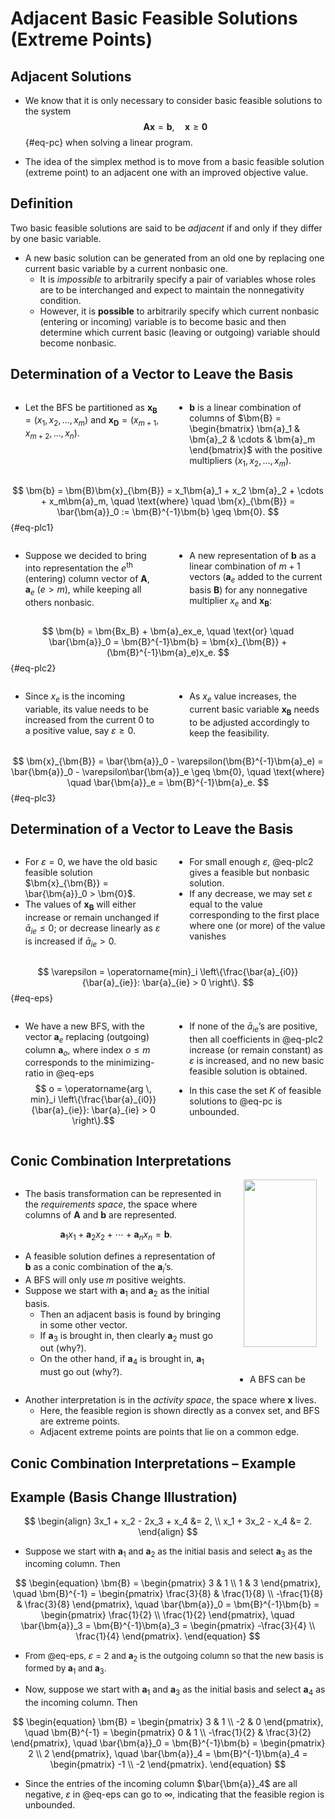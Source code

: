 # Adjacent Basic Feasible Solutions (Extreme Points)

## Adjacent Solutions {.smaller}

* We know that it is only necessary to consider basic feasible solutions to the
system
$$ \bm{Ax} = \bm{b}, \quad \bm{x} \geq \bm{0} $$ {#eq-pc}
when solving a linear program.

* The idea of the simplex method is to move from a basic feasible solution
(extreme point) to an adjacent one with an improved objective value.

::: {.callout-tip icon=false}
## Definition
Two basic feasible solutions are said to be _adjacent_ if and only if they
differ by one basic variable.
:::

* A new basic solution can be generated from an old one by replacing one current
basic variable by a current nonbasic one.
  - It is _impossible_ to arbitrarily specify a pair of variables whose roles
    are to be interchanged and expect to maintain the nonnegativity condition.
  - However, it is __possible__ to arbitrarily specify which current nonbasic
    (entering or incoming) variable is to become basic and then determine which
    current basic (leaving or outgoing) variable should become nonbasic.


## Determination of a Vector to Leave the Basis {.smaller}

:::: {.columns}

::: {.column width="50%"}
* Let the BFS be partitioned as $\bm{x}_{\bm{B}} = (x_1, x_2, \ldots, x_m)$ and
$\bm{x}_{\bm{D}} = (x_{m+1}, x_{m+2}, \ldots, x_n)$.
:::

::: {.column width="50%"}
* $\bm{b}$ is a linear combination of columns of $\bm{B} =
\begin{bmatrix} \bm{a}_1 & \bm{a}_2 & \cdots & \bm{a}_m \end{bmatrix}$ with the
positive multipliers $(x_1, x_2, \ldots, x_m)$.
:::

::::

$$ \bm{b} = \bm{B}\bm{x}_{\bm{B}} = x_1\bm{a}_1 + x_2 \bm{a}_2 + \cdots +
x_m\bm{a}_m, \quad \text{where} \quad \bm{x}_{\bm{B}} = \bar{\bm{a}}_0 :=
\bm{B}^{-1}\bm{b} \geq \bm{0}. $$ {#eq-plc1}

:::: {.columns}

::: {.column width="50%"}
* Suppose we decided to bring into representation the $e^{\text{th}}$ (entering)
column vector of $\bm{A}$, $\bm{a}_e$ ($e > m$), while keeping all others
nonbasic.
:::

::: {.column width="50%"}
* A new representation of $\bm{b}$ as a linear combination of $m+1$ vectors
($\bm{a}_e$ added to the current basis $\bm{B}$) for any nonnegative multiplier
$x_e$ and $\bm{x}_{\bm{B}}$:
:::

::::

$$ \bm{b} = \bm{Bx_B} + \bm{a}_ex_e, \quad \text{or} \quad \bar{\bm{a}}_0 =
\bm{B}^{-1}\bm{b} = \bm{x}_{\bm{B}} + (\bm{B}^{-1}\bm{a}_e)x_e. $$ {#eq-plc2}

:::: {.columns}

::: {.column width="50%"}
* Since $x_e$ is the incoming variable, its value needs to be increased from the
current $0$ to a positive value, say $\varepsilon \geq 0$.
:::

::: {.column width="50%"}
* As $x_e$ value increases, the current basic variable $\bm{x}_{\bm{B}}$ needs
to be adjusted accordingly to keep the feasibility.
:::

::::

$$
\bm{x}_{\bm{B}} = \bar{\bm{a}}_0 - \varepsilon(\bm{B}^{-1}\bm{a}_e) =
\bar{\bm{a}}_0 - \varepsilon\bar{\bm{a}}_e \geq \bm{0}, \quad \text{where} \quad
\bar{\bm{a}}_e = \bm{B}^{-1}\bm{a}_e.
$$ {#eq-plc3}


## Determination of a Vector to Leave the Basis {.smaller}

:::: {.columns}

::: {.column width="50%"}
* For $\varepsilon = 0$, we have the old basic feasible solution
$\bm{x}_{\bm{B}} = \bar{\bm{a}}_0 > \bm{0}$.
* The values of $\bm{x}_{\bm{B}}$ will either increase or remain unchanged if
$\bar{a}_{ie} \leq 0$; or decrease linearly as $\varepsilon$ is increased if
$\bar{a}_{ie} > 0$.
:::

::: {.column width="50%"}
* For small enough $\varepsilon$, @eq-plc2 gives a feasible but nonbasic
solution.
* If any decrease, we may set $\varepsilon$ equal to the value corresponding to
the first place where one (or more) of the value vanishes
:::

::::

$$ \varepsilon = \operatorname{min}_i \left\{\frac{\bar{a}_{i0}}{\bar{a}_{ie}}:
\bar{a}_{ie} > 0 \right\}. $$ {#eq-eps}

:::: {.columns}

::: {.column width="50%"}
* We have a new BFS, with the vector $\bm{a}_e$ replacing (outgoing) column
$\bm{a}_o$, where index $o \leq m$ corresponds to the minimizing-ratio in
@eq-eps
$$ o = \operatorname{arg \, min}_i \left\{\frac{\bar{a}_{i0}}{\bar{a}_{ie}}:
\bar{a}_{ie} > 0 \right\}.$$

:::

::: {.column width="50%"}
* If none of the $\bar{a}_{ie}$'s are positive, then all coefficients in
@eq-plc2 increase (or remain constant) as $\varepsilon$ is increased, and no new
basic feasible solution is obtained.

* In this case the set $K$ of feasible solutions to @eq-pc is unbounded.
:::

::::


## Conic Combination Interpretations {.smaller}

:::: {.columns}

::: {.column width="70%"}
* The basis transformation can be represented in the _requirements space_, the
space where columns of $\bm{A}$ and $\bm{b}$ are represented.

$$ \bm{a}_1x_1 + \bm{a}_2x_2 + \cdots + \bm{a}_nx_n = \bm{b}. $$

* A feasible solution defines a representation of $\bm{b}$ as a conic
combination of the $\bm{a}_i$'s.
* A BFS will only use $m$ positive weights.
* Suppose we start with $\bm{a}_1$ and $\bm{a}_2$ as the initial basis.
  - Then an adjacent basis is found by bringing in some other vector.
  - If $\bm{a}_3$ is brought in, then clearly $\bm{a}_2$ must go out (why?).
  - On the other hand, if $\bm{a}_4$ is brought in, $\bm{a}_1$ must go out
    (why?).
:::

::: {.column width="30%"}
<center>
<img src="contents/assets/fig3_2_left.png" width="90%" /img>
</center>

::: {.callout-note appearance="minimal"}
* A BFS can be constructed with positive weights on $\bm{a}_1$ and $\bm{a}_2$
because $\bm{b}$ lies between them.
* A BFS cannot be constructed with positive weights on $\bm{a}_1$ and
$\bm{a}_4$.
:::

:::

::::

* Another interpretation is in the _activity space_, the space where $\bm{x}$
lives.
  - Here, the feasible region is shown directly as a convex set, and BFS are
    extreme points.
  - Adjacent extreme points are points that lie on a common edge.


## <span style="font-size:99%">Conic Combination Interpretations &ndash; Example</span> {.smaller}

::: {.callout-note icon=false}
## Example (Basis Change Illustration)
$$
\begin{align}
3x_1 + x_2 - 2x_3 + x_4 &= 2, \\
x_1 + 3x_2 - x_4 &= 2.
\end{align}
$$
:::


* <span style="font-size:98%">Suppose we start with $\bm{a}_1$ and $\bm{a}_2$ as the initial basis and
select $\bm{a}_3$ as the incoming column. Then </span>

$$
\begin{equation}
\bm{B} = \begin{pmatrix} 3 & 1 \\ 1 & 3 \end{pmatrix}, \quad \bm{B}^{-1} =
\begin{pmatrix} \frac{3}{8} & \frac{1}{8} \\ -\frac{1}{8} & \frac{3}{8}
\end{pmatrix}, \quad \bar{\bm{a}}_0 = \bm{B}^{-1}\bm{b} = \begin{pmatrix}
\frac{1}{2} \\ \frac{1}{2} \end{pmatrix}, \quad \bar{\bm{a}}_3 =
\bm{B}^{-1}\bm{a}_3 = \begin{pmatrix} -\frac{3}{4} \\ \frac{1}{4}
\end{pmatrix}.
\end{equation}
$$

* <span style="font-size:95%">From @eq-eps, $\varepsilon = 2$ and $\bm{a}_2$ is the outgoing column so that
the new basis is formed by $\bm{a}_1$ and $\bm{a}_3$. </span>

* Now, suppose we start with $\bm{a}_1$ and $\bm{a}_3$ as the initial basis and
select $\bm{a}_4$ as the incoming column. Then

$$
\begin{equation}
\bm{B} = \begin{pmatrix} 3 & 1 \\ -2 & 0 \end{pmatrix}, \quad \bm{B}^{-1} =
\begin{pmatrix} 0 & 1 \\ -\frac{1}{2} & \frac{3}{2}
\end{pmatrix}, \quad \bar{\bm{a}}_0 = \bm{B}^{-1}\bm{b} = \begin{pmatrix}
2 \\ 2 \end{pmatrix}, \quad \bar{\bm{a}}_4 =
\bm{B}^{-1}\bm{a}_4 = \begin{pmatrix} -1 \\ -2
\end{pmatrix}.
\end{equation}
$$

* Since the entries of the incoming column $\bar{\bm{a}}_4$ are all negative,
$\varepsilon$ in @eq-eps can go to $\infty$, indicating that the feasible region
is unbounded.

